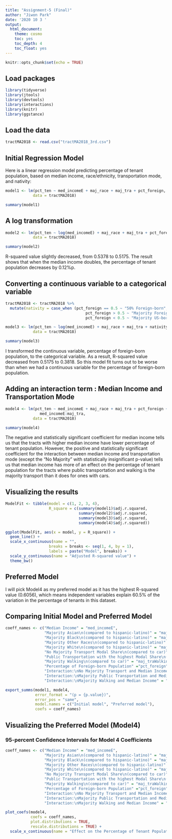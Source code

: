 ```yaml
---
title: "Assignment-5 (Final)"
author: "Jiwon Park"
date: '2020 10 3 '
output: 
  html_document:
    theme: cosmo
    toc: yes
    toc_depth: 4
    toc_float: yes
---
```


```r
knitr::opts_chunk$set(echo = TRUE)
```

## Load packages
```r
library(tidyverse)
library(jtools)
library(devtools)
library(interactions)
library(knitr)
library(ggstance)
```

## Load the data
```r
tractMA2018 <- read.csv("tractMA2018_3rd.csv") 
```


## Initial Regression Model

Here is a linear regression model predicting percentage of tenant population, based on median income, race/ethnicity, transportation mode, and nativity:

```r
model1 <- lm(pct_ten ~ med_incomeE + maj_race + maj_tra + pct_foreign, 
            data = tractMA2018)

summary(model1)
```

## A log transformation
```r
model2 <- lm(pct_ten ~ log(med_incomeE) + maj_race + maj_tra + pct_foreign, 
            data = tractMA2018)

summary(model2)
```

R-squared value slightly decreased, from 0.5378 to 0.5175. The result shows that when the median income doubles, the percentage of tenant population decreases by 0.12%p. 

## Converting a continuous variable to a categorical variable
```r
tractMA2018 <- tractMA2018 %>%
  mutate(nativity = case_when (pct_foreign == 0.5 ~ "50% Foreign-born",
                                   pct_foreign > 0.5 ~ "Majority Foreign-born",
                                   pct_foreign < 0.5 ~ "Majority US-born"))

model3 <- lm(pct_ten ~ log(med_incomeE) + maj_race + maj_tra + nativity, 
            data = tractMA2018)

summary(model3)
```

I transformed the continuous variable, percentage of foreign-born population, to the categorical variable. As a result, R-squared value decreased from 0.5175 to 0.3818. So this model fit turns out to be worse than when we had a continuous variable for the percentage of foreign-born population. 

## Adding an interaction term : Median Income and Transportation Mode 
```r
model4 <- lm(pct_ten ~ med_incomeE + maj_race + maj_tra + pct_foreign +
               med_incomeE:maj_tra,
            data = tractMA2018)

summary(model4)
```

The negative and statistically significant coefficient for median income tells us that the tracts with higher median income have lower percentage of tenant population. However, the positive and statistically significant coefficient for the interaction between median income and transportation mode (except the "No Majority" with statistically insignificant p-value) tells us that median income has more of an effect on the percentage of tenant population for the tracts where public transportation and walking is the majority transport than it does for ones with cars.

## Visualizing the results
```r
ModelFit <- tibble(model = c(1, 2, 3, 4),
                   R_square = c(summary(model1)$adj.r.squared,
                                summary(model2)$adj.r.squared,
                                summary(model3)$adj.r.squared,
                                summary(model4)$adj.r.squared))

ggplot(ModelFit, aes(x = model, y = R_square)) +
  geom_line() +
  scale_x_continuous(name = "",
                   breaks = breaks <- seq(1, 4, by = 1),
                   labels = paste("Model", breaks)) +
  scale_y_continuous(name = "Adjusted R-squared value") +
  theme_bw()
```

## Preferred Model 

I will pick Model4 as my preferred model as it has the highest R-squared value (0.6056), which means independent variables explain 60.5% of the variation in the percentage of tenants in this dataset.

## Comparing Initial Model and Preferred Model 
```r
coeff_names <- c("Median Income" = "med_incomeE",
                 "Majority Asian\n(compared to hispanic-latino)" = "maj_racenh_asian",
                 "Majority Black\n(compared to hispanic-latino)" = "maj_racenh_black",
                 "Majority Other Races\n(compared to hispanic-latino)" = "maj_racenh_other",
                 "Majority White\n(compared to hispanic-latino)" = "maj_racenh_white",
                 "No Majority Transport Modal Share\n(compared to car)" = "maj_traNo Majority",
                 "Public Transportation with the highest Modal Share\n(compared to car)" = "maj_traPublic Transportation",
                 "Majority Walking\n(compared to car)" = "maj_traWalking",
                 "Percentage of Foreign-born Population" ="pct_foreign",
                 "Interaction:\nNo Majority Transport and Median Income" = "med_incomeE:maj_traNo Majority",
                 "Interaction:\nMajority Public Transportation and Median Income" = "med_incomeE:maj_traPublic Transportation",
                 "Interaction:\nMajority Walking and Median Income" = "med_incomeE:maj_traWalking")

export_summs(model1, model4, 
             error_format = "(p = {p.value})",
             error_pos = "same",
             model.names = c("Initial model", "Preferred model"),
             coefs = coeff_names)
```


## Visualizing the Preferred Model (Model4)


### 95-percent Confidence Intervals for Model 4 Coefficients
```r
coeff_names <- c("Median Income" = "med_incomeE",
                 "Majority Asian\n(compared to hispanic-latino)" = "maj_racenh_asian",
                 "Majority Black\n(compared to hispanic-latino)" = "maj_racenh_black",
                 "Majority Other Races\n(compared to hispanic-latino)" = "maj_racenh_other",
                 "Majority White\n(compared to hispanic-latino)" = "maj_racenh_white",
                 "No Majority Transport Modal Share\n(compared to car)" = "maj_traNo Majority",
                 "Public Transportation with the highest Modal Share\n(compared to car)" = "maj_traPublic Transportation",
                 "Majority Walking\n(compared to car)" = "maj_traWalking",
                 "Percentage of Foreign-born Population" ="pct_foreign",
                 "Interaction:\nNo Majority Transport and Median Income" = "med_incomeE:maj_traNo Majority",
                 "Interaction:\nMajority Public Transportation and Median Income" = "med_incomeE:maj_traPublic Transportation",
                 "Interaction:\nMajority Walking and Median Income" = "med_incomeE:maj_traWalking")

plot_coefs(model4, 
           coefs = coeff_names,
           plot.distributions = TRUE,
           rescale.distributions = TRUE) +
  scale_x_continuous(name = "Effect on the Percentage of Tenant Population")
```

